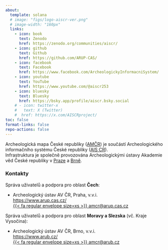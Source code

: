 ```yaml
---
about:
  template: solana
  # image: "figs/logo-aiscr-ver.png"
  # image-width: "160px"
  links:
    - icon: book 
      text: Zenodo
      href: https://zenodo.org/communities/aiscr/
    - icon: github
      text: Github
      href: https://github.com/ARUP-CAS/
    - icon: facebook
      text: Facebook
      href: https://www.facebook.com/ArcheologickyInformacniSystem/
    - icon: youtube
      text: YouTube
      href: https://www.youtube.com/@aiscr253
    - icon: bluesky
      text: Bluesky 
      href: https://bsky.app/profile/aiscr.bsky.social
    # - icon: twitter-x
    #   text: X (Twitter)
    #  href: https://x.com/AISCRproject/
toc: false
format-links: false
repo-actions: false
---
```


Archeologická mapa České republiky ([AMČR](https://amcr-info.aiscr.cz/){.external}) je součástí Archeologického informačního systému České republiky ([AIS CR](https://aiscr.cz/){.external}).  
Infrastruktura je společně provozována Archeologickými ústavy Akademie věd České republiky v [Praze](https://www.arup.cas.cz){.external} a [Brně](https://www.arub.cz/){.external}.


### Kontakty

Správa uživatelů a podpora pro oblast **Čech**:

- Archeologický ústav AV ČR, Praha, v.v.i.  
  [https://www.arup.cas.cz/](https://www.arup.cas.cz/){.external}  
  [{{< fa regular envelope size=xs >}} amcr@arup.cas.cz](mailto:amcr@arup.cas.cz)

Správa uživatelů a podpora pro oblast **Moravy a Slezska** (vč. Kraje Vysočina):

- Archeologický ústav AV ČR, Brno, v.v.i.  
  [https://www.arub.cz/](https://www.arub.cz/){.external}  
  [{{< fa regular envelope size=xs >}} amcr@arub.cz](mailto:amcr@arub.cz)
